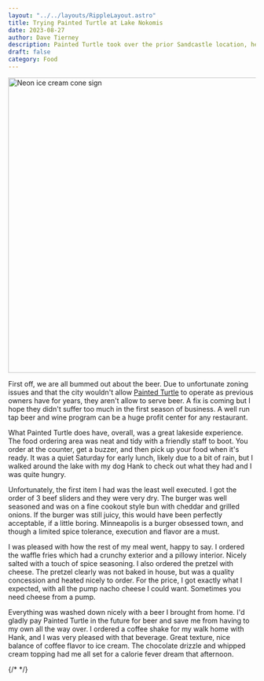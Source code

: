 ```yaml
---
layout: "../../layouts/RippleLayout.astro"
title: Trying Painted Turtle at Lake Nokomis
date: 2023-08-27
author: Dave Tierney
description: Painted Turtle took over the prior Sandcastle location, here is what I thought of it.
draft: false
category: Food
---
```



<Image
  src={ice_cream}
  alt="Neon ice cream cone sign"
  height="600"
  width="1200"
/>

First off, we are all bummed out about the beer. Due to unfortunate zoning issues and that the city wouldn't allow <a href="https://www.paintedturtlempls.com/" target="_blank" rel="noopener" className="whitespace-nowrap underline decoration-neon transition hover:text-neon">Painted Turtle</a> to operate as previous owners have for years, they aren't allow to serve beer. A fix is coming but I hope they didn't suffer too much in the first season of business. A well run tap beer and wine program can be a huge profit center for any restaurant.

What Painted Turtle does have, overall, was a great lakeside experience. The food ordering area was neat and tidy with a friendly staff to boot. You order at the counter, get a buzzer, and then pick up your food when it's ready. It was a quiet Saturday for early lunch, likely due to a bit of rain, but I walked around the lake with my dog Hank to check out what they had and I was quite hungry.

Unfortunately, the first item I had was the least well executed. I got the order of 3 beef sliders and they were very dry. The burger was well seasoned and was on a fine cookout style bun with cheddar and grilled onions. If the burger was still juicy, this would have been perfectly acceptable, if a little boring. Minneapolis is a burger obsessed town, and though a limited spice tolerance, execution and flavor are a must.

I was pleased with how the rest of my meal went, happy to say. I ordered the waffle fries which had a crunchy exterior and a pillowy interior. Nicely salted with a touch of spice seasoning. I also ordered the pretzel with cheese. The pretzel clearly was not baked in house, but was a quality concession and heated nicely to order. For the price, I got exactly what I expected, with all the pump nacho cheese I could want. Sometimes you need cheese from a pump.

Everything was washed down nicely with a beer I brought from home. I'd gladly pay Painted Turtle in the future for beer and save me from having to my own all the way over. I ordered a coffee shake for my walk home with Hank, and I was very pleased with that beverage. Great texture, nice balance of coffee flavor to ice cream. The chocolate drizzle and whipped cream topping had me all set for a calorie fever dream that afternoon.

{/* <a href="" target="_blank" rel="noopener" className="whitespace-nowrap underline decoration-neon transition hover:text-neon"></a> */}